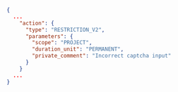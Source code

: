 ```json
{
  ...
    "action": {
      "type": "RESTRICTION_V2",
      "parameters": {
        "scope": "PROJECT",
        "duration_unit": "PERMANENT",
        "private_comment": "Incorrect captcha input"
      }
    }
  ...
}
```